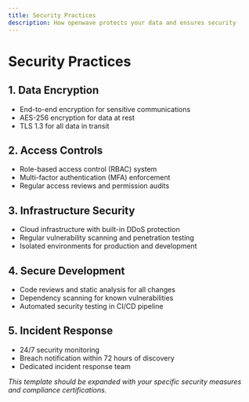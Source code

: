 ```yaml
---
title: Security Practices
description: How openwave protects your data and ensures security
---
```


# Security Practices

## 1. Data Encryption
- End-to-end encryption for sensitive communications
- AES-256 encryption for data at rest
- TLS 1.3 for all data in transit

## 2. Access Controls
- Role-based access control (RBAC) system
- Multi-factor authentication (MFA) enforcement
- Regular access reviews and permission audits

## 3. Infrastructure Security
- Cloud infrastructure with built-in DDoS protection
- Regular vulnerability scanning and penetration testing
- Isolated environments for production and development

## 4. Secure Development
- Code reviews and static analysis for all changes
- Dependency scanning for known vulnerabilities
- Automated security testing in CI/CD pipeline

## 5. Incident Response
- 24/7 security monitoring
- Breach notification within 72 hours of discovery
- Dedicated incident response team

*This template should be expanded with your specific security measures and compliance certifications.*